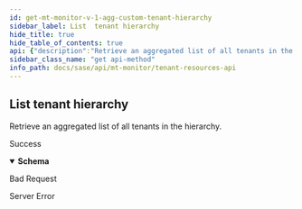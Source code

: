 ```yaml
---
id: get-mt-monitor-v-1-agg-custom-tenant-hierarchy
sidebar_label: List  tenant hierarchy
hide_title: true
hide_table_of_contents: true
api: {"description":"Retrieve an aggregated list of all tenants in the hierarchy.\n","operationId":"get-mt-monitor-v1-agg-custom-tenant-hierarchy","responses":{"200":{"content":{"application/json":{"schema":{"properties":{"cdlTenantId":{"description":"CDL Tenant Id","type":"string"},"children":{"description":"List of Child Tenants which are of type Tenant Hierarchy","items":"circular()","type":"array"},"display_name":{"description":"Tenant Display Name","type":"string"},"hasSELicense":{"description":"SE License Flag","type":"boolean"},"id":{"description":"TSG Id","type":"string"},"license_activated":{"description":"License Activation Flag","type":"boolean"},"region":{"description":"Set of CDL regions which can be any one of  us01, eu01, au01, de01, jp01, ca01, sg01, uk01","items":{"type":"string"},"type":"array","uniqueItems":true},"tenantLicenseType":{"description":"Tenant License Type which can be any one of PA_ONLY, SDWAN_ONLY, SASE, PA_SDWAN","type":"string"},"vertical":{"description":"Customer Vertical","type":"string"}},"required":["cdlTenantId","display_name","id","license_activated","tenantLicenseType","vertical"],"type":"object"}}},"description":"Success"},"400":{"description":"Bad Request"},"500":{"description":"Server Error"}},"security":[{"Bearer":[]}],"tags":["TenantResources"],"parameters":[],"method":"get","path":"/mt/monitor/v1/agg/custom/tenant/hierarchy","servers":[{"url":"https://api.sase.paloaltonetworks.com"}],"securitySchemes":{"Bearer":{"scheme":"bearer","type":"http"}},"info":{"contact":{},"description":"Use the Tenant Resource API to list all tenants in the hierarchy.\n","title":"Tenant Resources API","version":"1.0"},"postman":{"name":"List  tenant hierarchy","description":{"content":"Retrieve an aggregated list of all tenants in the hierarchy.\n","type":"text/plain"},"url":{"path":["mt","monitor","v1","agg","custom","tenant","hierarchy"],"host":["{{baseUrl}}"],"query":[],"variable":[]},"header":[{"key":"Accept","value":"application/json"}],"method":"GET","auth":{"type":"bearer","bearer":[{"type":"any","value":"<Bearer Token>","key":"token"}]}}}
sidebar_class_name: "get api-method"
info_path: docs/sase/api/mt-monitor/tenant-resources-api
---
```



## List  tenant hierarchy



Retrieve an aggregated list of all tenants in the hierarchy.


<div><ApiTabs><TabItem label={"200"} value={"200"}><div>

Success

</div><div><details style={{}} data-collapsed={false} open={true}><summary style={{"textAlign":"left"}}><strong>Schema</strong></summary><div style={{"textAlign":"left","marginLeft":"1rem"}}></div><ul style={{"marginLeft":"1rem"}}><SchemaItem collapsible={false} name={"cdlTenantId"} required={true} schemaDescription={"CDL Tenant Id"} schemaName={"string"} qualifierMessage={undefined}></SchemaItem><SchemaItem collapsible={false} name={"children"} required={false} schemaDescription={"List of Child Tenants which are of type Tenant Hierarchy"} schemaName={"undefined[]"} qualifierMessage={undefined}></SchemaItem><SchemaItem collapsible={false} name={"display_name"} required={true} schemaDescription={"Tenant Display Name"} schemaName={"string"} qualifierMessage={undefined}></SchemaItem><SchemaItem collapsible={false} name={"hasSELicense"} required={false} schemaDescription={"SE License Flag"} schemaName={"boolean"} qualifierMessage={undefined}></SchemaItem><SchemaItem collapsible={false} name={"id"} required={true} schemaDescription={"TSG Id"} schemaName={"string"} qualifierMessage={undefined}></SchemaItem><SchemaItem collapsible={false} name={"license_activated"} required={true} schemaDescription={"License Activation Flag"} schemaName={"boolean"} qualifierMessage={undefined}></SchemaItem><SchemaItem collapsible={false} name={"region"} required={false} schemaDescription={"Set of CDL regions which can be any one of  us01, eu01, au01, de01, jp01, ca01, sg01, uk01"} schemaName={"string[]"} qualifierMessage={undefined}></SchemaItem><SchemaItem collapsible={false} name={"tenantLicenseType"} required={true} schemaDescription={"Tenant License Type which can be any one of PA_ONLY, SDWAN_ONLY, SASE, PA_SDWAN"} schemaName={"string"} qualifierMessage={undefined}></SchemaItem><SchemaItem collapsible={false} name={"vertical"} required={true} schemaDescription={"Customer Vertical"} schemaName={"string"} qualifierMessage={undefined}></SchemaItem></ul></details></div></TabItem><TabItem label={"400"} value={"400"}><div>

Bad Request

</div><div></div></TabItem><TabItem label={"500"} value={"500"}><div>

Server Error

</div><div></div></TabItem></ApiTabs></div>
      
